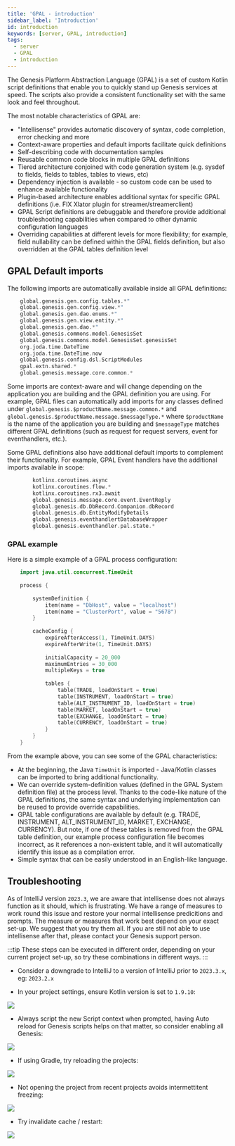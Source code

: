 ```yaml
---
title: 'GPAL - introduction'
sidebar_label: 'Introduction'
id: introduction
keywords: [server, GPAL, introduction]
tags:
  - server
  - GPAL
  - introduction
---
```


The Genesis Platform Abstraction Language (GPAL) is a set of custom Kotlin script definitions that enable you to quickly stand up Genesis services at speed. The scripts also provide a consistent functionality set with the same look and feel throughout.

The most notable characteristics of GPAL are:
* "Intellisense" provides automatic discovery of syntax, code completion, error checking and more
* Context-aware properties and default imports facilitate quick definitions
* Self-describing code with documentation samples
* Reusable common code blocks in multiple GPAL definitions
* Tiered architecture conjoined with code generation system (e.g. sysdef to fields, fields to tables, tables to views, etc)
* Dependency injection is available - so custom code can be used to enhance available functionality
* Plugin-based architecture enables additional syntax for specific GPAL definitions (i.e. FIX Xlator plugin for streamer/streamerclient)
* GPAL Script definitions are debuggable and therefore provide additional troubleshooting capabilities when compared to other dynamic configuration languages
* Overriding capabilities at different levels for more flexibility; for example, field nullability can be defined within the GPAL fields definition, but also overridden at the GPAL tables definition level

## GPAL Default imports

The following imports are automatically available inside all GPAL definitions:

```kotlin
    global.genesis.gen.config.tables.*"
    global.genesis.gen.config.view.*"
    global.genesis.gen.dao.enums.*"
    global.genesis.gen.view.entity.*"
    global.genesis.gen.dao.*"
    global.genesis.commons.model.GenesisSet
    global.genesis.commons.model.GenesisSet.genesisSet   
    org.joda.time.DateTime
    org.joda.time.DateTime.now
    global.genesis.config.dsl.ScriptModules
    gpal.extn.shared.*
    global.genesis.message.core.common.*
```

Some imports are context-aware and will change depending on the application you are building and the GPAL definition you are using. For example, GPAL files can automatically add imports for any classes defined under
`global.genesis.$productName.message.common.*` and `global.genesis.$productName.message.$messageType.*` where `$productName` is the name of the application you are building and `$messageType` matches different GPAL definitions (such as request for request servers, event for eventhandlers, etc.).

Some GPAL definitions also have additional default imports to complement their functionality. For example, GPAL Event handlers have the additional imports available in scope:

```kotlin
        kotlinx.coroutines.async
        kotlinx.coroutines.flow.*
        kotlinx.coroutines.rx3.await
        global.genesis.message.core.event.EventReply
        global.genesis.db.DbRecord.Companion.dbRecord
        global.genesis.db.EntityModifyDetails
        global.genesis.eventhandlertDatabaseWrapper
        global.genesis.eventhandler.pal.state.*
```

### GPAL example

Here is a simple example of a GPAL process configuration:

```kotlin
    import java.util.concurrent.TimeUnit
    
    process {
    
        systemDefinition {
            item(name = "DbHost", value = "localhost")
            item(name = "ClusterPort", value = "5678")
        }
    
        cacheConfig {
            expireAfterAccess(1, TimeUnit.DAYS)
            expireAfterWrite(1, TimeUnit.DAYS)
    
            initialCapacity = 20_000
            maximumEntries = 30_000
            multipleKeys = true
    
            tables {
                table(TRADE, loadOnStart = true)
                table(INSTRUMENT, loadOnStart = true)
                table(ALT_INSTRUMENT_ID, loadOnStart = true)
                table(MARKET, loadOnStart = true)
                table(EXCHANGE, loadOnStart = true)
                table(CURRENCY, loadOnStart = true)
            }
        }
    }
```

From the example above, you can see some of the GPAL characteristics:

* At the beginning, the Java `TimeUnit` is imported - Java/Kotlin classes can be imported to bring additional functionality.
* We can override system-definition values (defined in the GPAL System definition file) at the process level. Thanks to the code-like nature of the GPAL definitions, the same syntax and underlying implementation can be reused to provide override capabilities.
* GPAL table configurations are available by default (e.g. TRADE, INSTRUMENT, ALT_INSTRUMENT_ID, MARKET, EXCHANGE, CURRENCY). But note, if one of these tables is removed from the GPAL table definition, our example process configuration file becomes incorrect, as it references a non-existent table, and it will automatically identify this issue as a compilation error.
* Simple syntax that can be easily understood in an English-like language.

## Troubleshooting

As of IntelliJ version `2023.3`, we are aware that intellisense does not always function as it should, which is frustrating.
We have a range of measures to work round this issue and restore your normal intellisense predicitions and prompts.
The measure or measures that work best depend on your exact set-up. We suggest that you try them all.
If you are still not able to use intellisense after that, please contact your Genesis support person.

:::tip
These steps can be executed in different order, depending on your current project set-up, so try these combinations in different ways.
:::

- Consider a downgrade to IntelliJ to a version of IntelliJ prior to `2023.3.x`, eg: `2023.2.x`

- In your project settings, ensure Kotlin version is set to `1.9.10`:

![](/img/intellij-kotlinc.png)

- Always script the new Script context when prompted, having Auto reload for Genesis scripts helps on that matter, so consider enabling all Genesis:

![](/img/intellij-kotlin-scripting.png)

- If using Gradle, try reloading the projects:

![](/img/intellij-refresh-gradle.png)

- Not opening the project from recent projects avoids intermettitent freezing:

![](/img/intellij-recent-projects.png)

- Try invalidate cache / restart:

![](/img/intellij-invalidate-caches.png)
